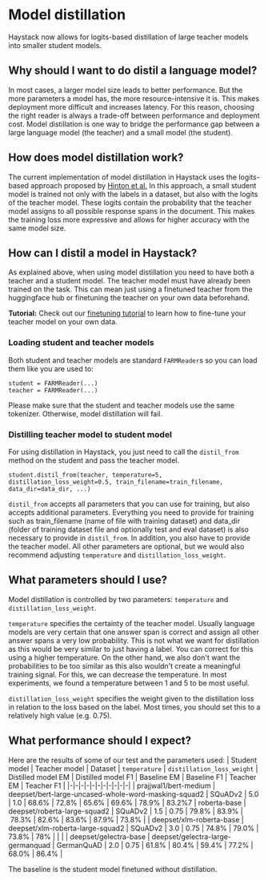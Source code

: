 # Model distillation

Haystack now allows for logits-based distillation of large teacher models into smaller student models.

## Why should I want to do distil a language model?

In most cases, a larger model size leads to better performance. But the more parameters a model has, the more resource-intensive it is. This makes deployment more difficult and increases latency.
For this reason, choosing the right reader is always a trade-off between performance and deployment cost. Model distillation is one way to bridge the performance gap between a large language model (the teacher) and a small model (the student).

## How does model distillation work?

The current implementation of model distillation in Haystack uses the logits-based approach proposed by [Hinton et al.](https://arxiv.org/pdf/1503.02531.pdf)
In this approach, a small student model is trained not only with the labels in a dataset, but also with the logits of the teacher model. These logits contain the probability that the teacher model assigns to all possible response spans in the document. This makes the training loss more expressive and allows for higher accuracy with the same model size.

## How can I distil a model in Haystack?

As explained above, when using model distillation you need to have both a teacher and a student model. The teacher model must have already been trained on the task. This can mean just using a finetuned teacher from the huggingface hub or finetuning the teacher on your own data beforehand.

<div className="max-w-xl bg-yellow-light-theme border-l-8 border-yellow-dark-theme px-6 pt-6 pb-4 my-4 rounded-md dark:bg-yellow-900">

**Tutorial:** Check out our [finetuning tutorial](tutorials/fine-tuning-a-model) to learn how to fine-tune your teacher model on your own data.

</div>

### Loading student and teacher models

Both student and teacher models are standard `FARMReader`s so you can load them like you are used to:

```
student = FARMReader(...)
teacher = FARMReader(...)
```

Please make sure that the student and teacher models use the same tokenizer. Otherwise, model distillation will fail.

### Distilling teacher model to student model

For using distillation in Haystack, you just need to call the `distil_from` method on the student and pass the teacher model. 

```
student.distil_from(teacher, temperature=5, distillation_loss_weight=0.5, train_filename=train_filename, data_dir=data_dir, ...)
```

`distil_from` accepts all parameters that you can use for training, but also accepts additional parameters. Everything you need to provide for training such as train_filename (name of file with training dataset) and data_dir (folder of training dataset file and optionally test and eval dataset) is also necessary to provide in `distil_from`. In addition, you also have to provide the teacher model. All other parameters are optional, but we would also recommend adjusting `temperature` and `distillation_loss_weight`.

## What parameters should I use?

Model distillation is controlled by two parameters: `temperature` and `distillation_loss_weight`.

`temperature` specifies the certainty of the teacher model. Usually language models are very certain that one answer span is correct and assign all other answer spans a very low probability. This is not what we want for distillation as this would be very similar to just having a label. You can correct for this using a higher temperature.
On the other hand, we also don't want the probabilities to be too similar as this also wouldn't create a meaningful training signal. For this, we can decrease the temperature.
In most experiments, we found a temperature between 1 and 5 to be most useful.

`distillation_loss_weight` specifies the weight given to the distillation loss in relation to the loss based on the label.
Most times, you should set this to a relatively high value (e.g. 0.75).

## What performance should I expect?

Here are the results of some of our test and the parameters used:
| Student model | Teacher model | Dataset | `temperature` | `distillation_loss_weight` | Distilled model EM | Distilled model F1 | Baseline EM | Baseline F1 | Teacher EM | Teacher F1 |
|-|-|-|-|-|-|-|-|-|-|-|
| prajjwal1/bert-medium | deepset/bert-large-uncased-whole-word-masking-squad2 | SQuADv2 | 5.0 | 1.0 | 68.6% | 72.8% | 65.6% | 69.6% | 78.9% | 83.2%7 
| roberta-base | deepset/roberta-large-squad2 | SQuADv2 | 1.5 | 0.75 | 79.8% | 83.9% | 78.3% | 82.6% | 83.6% | 87.9% | 73.8% | 
| deepset/xlm-roberta-base | deepset/xlm-roberta-large-squad2 | SQuADv2 | 3.0 | 0.75 | 74.8% | 79.0% | 73.8% | 78% | | |
| deepset/gelectra-base | deepset/gelectra-large-germanquad | GermanQuAD | 2.0 | 0.75 | 61.8% | 80.4% | 59.4% | 77.2% | 68.0% | 86.4% |

The baseline is the student model finetuned without distillation.
